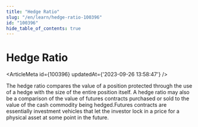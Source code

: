 ```yaml
---
title: "Hedge Ratio"
slug: "/en/learn/hedge-ratio-100396"
id: "100396"
hide_table_of_contents: true
---
```



# Hedge Ratio

<ArticleMeta id={100396} updatedAt={'2023-09-26 13:58:47'} />
<div className='border-solid border-b border-t-0 my-4 border-[var(--ifm-color-gray-300)]' />

The hedge ratio compares the value of a position protected through the use of a hedge with the size of the entire position itself. A hedge ratio may also be a comparison of the value of futures contracts purchased or sold to the value of the cash commodity being hedged.Futures contracts are essentially investment vehicles that let the investor lock in a price for a physical asset at some point in the future.

